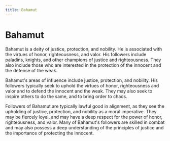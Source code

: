 ```yaml
---
title: Bahamut
---
```


# Bahamut

Bahamut is a deity of justice, protection, and nobility. He is associated with
the virtues of honor, righteousness, and valor. His followers include paladins,
knights, and other champions of justice and righteousness. They also include
those who are interested in the protection of the innocent and the defense of
the weak.

Bahamut's areas of influence include justice, protection, and nobility. His
followers typically seek to uphold the virtues of honor, righteousness and valor
and to defend the innocent and the weak. They may also seek to inspire others to
do the same, and to bring order to chaos.

Followers of Bahamut are typically lawful good in alignment, as they see the
upholding of justice, protection, and nobility as a moral imperative. They may
be fiercely loyal, and may have a deep respect for the power of honor,
righteousness, and valor. Many of Bahamut's followers are skilled in combat and
may also possess a deep understanding of the principles of justice and the
importance of protecting the innocent.
